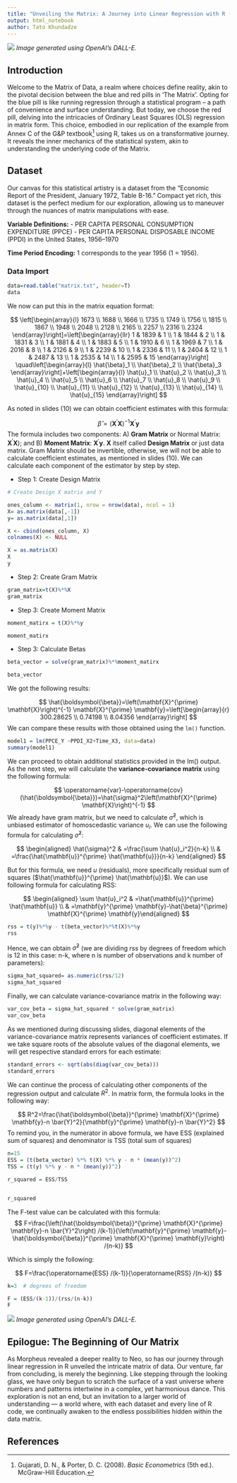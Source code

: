 ---
title: "Unveiling the Matrix: A Journey into Linear Regression with R (Part I)"
output: html_notebook
author: Tato Khundadze 
---

![](15.png)
*Image generated using OpenAI's DALL-E.*


## Introduction

Welcome to the Matrix of Data, a realm where choices define reality, akin to the pivotal decision between the blue and red pills in 'The Matrix'. Opting for the blue pill is like running regression through a statistical program – a path of convenience and surface understanding. But today, we choose the red pill, delving into the intricacies of Ordinary Least Squares (OLS) regression in matrix form. This choice, embodied in our replication of the example from Annex C of the G&P textbook[^1] using R, takes us on a transformative journey. It reveals the inner mechanics of the statistical system, akin to understanding the underlying code of the Matrix. 

## Dataset

Our canvas for this statistical artistry is a dataset from the "Economic Report of the President, January 1972, Table B-16." Compact yet rich, this dataset is the perfect medium for our exploration, allowing us to maneuver through the nuances of matrix manipulations with ease. 

**Variable Definitions:**
- PER CAPITA PERSONAL CONSUMPTION EXPENDITURE (PPCE)
- PER CAPITA PERSONAL DISPOSABLE INCOME (PPDI) in the United States, 1956–1970

**Time Period Encoding:** 1 corresponds to the year 1956 (1 = 1956).



### Data Import

```{r}
data=read.table("matrix.txt", header=T)
data
```


We now can put this in the matrix equation format: 

$$
\left[\begin{array}{l}
1673 \\
1688 \\
1666 \\
1735 \\
1749 \\
1756 \\
1815 \\
1867 \\
1948 \\
2048 \\
2128 \\
2165 \\
2257 \\
2316 \\
2324
\end{array}\right]=\left[\begin{array}{llr}
1 & 1839 & 1 \\
1 & 1844 & 2 \\
1 & 1831 & 3 \\
1 & 1881 & 4 \\
1 & 1883 & 5 \\
1 & 1910 & 6 \\
1 & 1969 & 7 \\
1 & 2016 & 8 \\
1 & 2126 & 9 \\
1 & 2239 & 10 \\
1 & 2336 & 11 \\
1 & 2404 & 12 \\
1 & 2487 & 13 \\
1 & 2535 & 14 \\
1 & 2595 & 15
\end{array}\right] \quad\left[\begin{array}{l}
\hat{\beta}_1 \\
\hat{\beta}_2 \\
\hat{\beta}_3
\end{array}\right]+\left[\begin{array}{l}
\hat{u}_1 \\
\hat{u}_2 \\
\hat{u}_3 \\
\hat{u}_4 \\
\hat{u}_5 \\
\hat{u}_6 \\
\hat{u}_7 \\
\hat{u}_8 \\
\hat{u}_9 \\
\hat{u}_{10} \\
\hat{u}_{11} \\
\hat{u}_{12} \\
\hat{u}_{13} \\
\hat{u}_{14} \\
\hat{u}_{15}
\end{array}\right]
$$


As noted in slides (10) we can obtain coefficient estimates with this formula:

$$
\hat{\beta}=\left(\mathbf{X}^{\prime} \mathbf{X}\right)^{-1} \mathbf{X}^{\prime} \mathbf{y}
$$
The formula includes two components: A) **Gram Matrix**  or Normal Matrix: $\left.\mathbf{X}^{\prime} \mathbf{X}\right)$; and B) **Moment Matrix**: $\mathbf{X}^{\prime} \mathbf{y}$.  $\mathbf{X}$ itself called **Design Matrix** or just data matrix.  Gram Matrix should be invertible, otherwise, we will not be able to calculate coefficient estimates, as mentioned in slides (10). We can calculate each component of the estimator by step by step. 

- Step 1: Create Design Matrix 

```{r}
# Create Design X matrix and Y 

ones_column <- matrix(1, nrow = nrow(data), ncol = 1)
X= as.matrix(data[,-1])
y= as.matrix(data[,1])

X <- cbind(ones_column, X)
colnames(X) <- NULL

X = as.matrix(X)
X
y
```

- Step 2: Create Gram Matrix


```{r}
gram_matrix=t(X)%*%X
gram_matrix
```

- Step 3: Create Moment Matrix

```{r}
moment_matirx = t(X)%*%y

moment_matirx
```

- Step 3: Calculate Betas 

```{r}
beta_vector = solve(gram_matrix)%*%moment_matirx

beta_vector

```

We got the following results: 


$$
\hat{\boldsymbol{\beta}}=\left(\mathbf{X}^{\prime} \mathbf{X}\right)^{-1} \mathbf{X}^{\prime} \mathbf{y}=\left[\begin{array}{r}
300.28625 \\
0.74198 \\
8.04356
\end{array}\right]
$$
We can compare these results with those obtained using the `lm()` function.

```{r}
model1 = lm(PPCE_Y ~PPDI_X2+Time_X3, data=data)
summary(model1)
```
We can proceed to obtain additional statistics provided in the lm() output. As the next step, we will calculate the **variance-covariance matrix** using the following formula:

$$
\operatorname{var}-\operatorname{cov}(\hat{\boldsymbol{\beta}})=\hat{\sigma}^2\left(\mathbf{X}^{\prime} \mathbf{X}\right)^{-1}
$$
We already have gram matrix, but we need to calculate $\hat{\sigma}^2$, which is unbiased estimator of homoscedastic variance $u_i$. We can use the following formula for calculating $\hat{\sigma}^2$: 

$$
\begin{aligned}
\hat{\sigma}^2 & =\frac{\sum \hat{u}_i^2}{n-k} \\
& =\frac{\hat{\mathbf{u}}^{\prime} \hat{\mathbf{u}}}{n-k}
\end{aligned}
$$

But for this formula, we need $u$ (residuals), more specifically residual sum of squares ($\hat{\mathbf{u}}^{\prime} \hat{\mathbf{u}}$). We can use following formula for calculating RSS: 

$$
\begin{aligned} \sum \hat{u}_i^2 & =\hat{\mathbf{u}}^{\prime} \hat{\mathbf{u}} \\ & =\mathbf{y}^{\prime} \mathbf{y}-\hat{\beta}^{\prime} \mathbf{X}^{\prime} \mathbf{y}\end{aligned}
$$
```{r}
rss = t(y)%*%y - t(beta_vector)%*%t(X)%*%y
rss
```

Hence, we can obtain $\hat{\sigma}^2$ (we are dividing rss by degrees of freedom which is 12 in this case: n-k, where n is number of observations and k number of parameters): 

```{r}
sigma_hat_squared= as.numeric(rss/12)
sigma_hat_squared
```

Finally, we can calculate variance-covariance matrix in the following way:

```{r}
var_cov_beta = sigma_hat_squared * solve(gram_matrix)
var_cov_beta
```
As we mentioned during discussing slides, diagonal elements of the variance-covariance matrix represents variances of coefficient estimates. If we take square roots of the absolute values of the diagonal elements, we will get respective standard errors for each estimate: 

```{r}

standard_errors <- sqrt(abs(diag(var_cov_beta)))
standard_errors

```

We can continue the process of calculating other components of the regression output and calculate $R^2$. In matrix form, the formula looks in the following way: 

$$
R^2=\frac{\hat{\boldsymbol{\beta}}^{\prime} \mathbf{X}^{\prime} \mathbf{y}-n \bar{Y}^2}{\mathbf{y}^{\prime} \mathbf{y}-n \bar{Y}^2}
$$
To remind you, in the numerator in above formula, we have ESS (explained sum of squares) and denominator is TSS (total sum of squares)

```{r}
n=15
ESS = (t(beta_vector) %*% t(X) %*% y - n * (mean(y))^2)
TSS = (t(y) %*% y - n * (mean(y))^2)

r_squared = ESS/TSS


r_squared
```

The F-test value can be calculated with this formula: 
$$
F=\frac{\left(\hat{\boldsymbol{\beta}}^{\prime} \mathbf{X}^{\prime} \mathbf{y}-n \bar{Y}^2\right) /(k-1)}{\left(\mathbf{y}^{\prime} \mathbf{y}-\hat{\boldsymbol{\beta}}^{\prime} \mathbf{X}^{\prime} \mathbf{y}\right) /(n-k)}
$$


Which is simply the following: 

$$
F=\frac{\operatorname{ESS} /(k-1)}{\operatorname{RSS} /(n-k)}
$$

```{r}
k=3  # degrees of freedom 

F = (ESS/(k-1))/(rss/(n-k))
F 


```

![](17.png)
*Image generated using OpenAI's DALL-E.*

## Epilogue: The Beginning of Our Matrix

As Morpheus revealed a deeper reality to Neo, so has our journey through linear regression in R unveiled the intricate matrix of data. Our venture, far from concluding, is merely the beginning. Like stepping through the looking glass, we have only begun to scratch the surface of a vast universe where numbers and patterns intertwine in a complex, yet harmonious dance. This exploration is not an end, but an invitation to a larger world of understanding — a world where, with each dataset and every line of R code, we continually awaken to the endless possibilities hidden within the data matrix.

## References

[^1]: Gujarati, D. N., & Porter, D. C. (2008). *Basic Econometrics* (5th ed.). McGraw-Hill Education.
























































